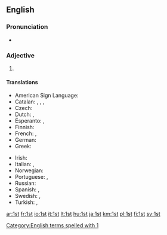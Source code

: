 ==English==

===Pronunciation===
* {{audio|en-us-1st.ogg|Audio (US)}}

===Adjective===
{{en-adj|-}}

# {{abbreviation of|first}}

====Translations====
{{trans-top|abbreviation of "first"}}
* American Sign Language: {{tø|ase|1@Side-PalmForward 1@Side-PalmBack}}
* Catalan: {{t-|ca|1r|m}}, {{t-|ca|1a|f}}, {{t-|ca|1rs|m-p}}, {{t-|ca|1es|f-p}}
* Czech: {{t-|cs|1.}}
* Dutch: {{t-|nl|1ste}}, {{t-|nl|1e}}
* Esperanto: {{t-|eo|1a}}, {{t-|eo|1-a}}
* Finnish: {{t-|fi|1.}}
* French: {{t+|fr|1er|m}}, {{t+|fr|1re|f}}
* German: {{t+|de|1.}}
* Greek: {{t-|el|1ος}}
{{trans-mid}}
* Irish: {{t-|ga|1ú}}
* Italian: {{t-|it|1º|m}}, {{t-|it|1ª|f}}
* Norwegian: {{t-|no|1.}}
* Portuguese: {{t-|pt|1.º|m}}, {{t-|pt|1.ª|f}}
* Russian: {{t-|ru|1-ый|tr=pérvyj}}
* Spanish: {{t-|es|1º|m}}, {{t-|es|1ª|f}}
* Swedish: {{t+|sv|1:a}}, {{t+|sv|1:e}}
* Turkish: {{t-|tr|1'inci}}, {{t-|tr|1.}}
{{trans-bottom}}

[[Category:English terms spelled with 1]]

[[ar:1st]]
[[fr:1st]]
[[io:1st]]
[[it:1st]]
[[lt:1st]]
[[hu:1st]]
[[ja:1st]]
[[km:1st]]
[[pl:1st]]
[[fi:1st]]
[[sv:1st]]